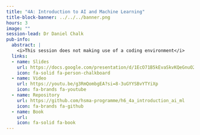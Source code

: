 ```yaml
---
title: "4A: Introduction to AI and Machine Learning"
title-block-banner: ../../../banner.png
hours: 3
image: ""
session-lead: Dr Daniel Chalk
pub-info:
  abstract: |
    <i>This session does not making use of a coding environment</i>
  links:
  - name: Slides
    url: https://docs.google.com/presentation/d/1EcO71B5kEvaSkvKQeGnuO2g4Ss4RKhrphR3gE8vv-Gk/edit?usp=sharing
    icon: fa-solid fa-person-chalkboard
  - name: Video
    url: https://youtu.be/g3RmQombgEA?si=8-3uGYYSBvYTYiXp
    icon: fa-brands fa-youtube
  - name: Repository
    url: https://github.com/hsma-programme/h6_4a_introduction_ai_ml
    icon: fa-brands fa-github
  - name: Book
    url:
    icon: fa-solid fa-book
---
```

